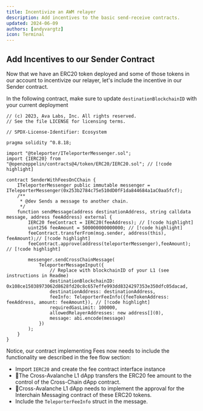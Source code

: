 ```yaml
---
title: Incentivize an AWM relayer
description: Add incentives to the basic send-receive contracts.
updated: 2024-06-09
authors: [andyvargtz]
icon: Terminal
---
```


## Add Incentives to our Sender Contract

Now that we have an ERC20 token deployed and some of those tokens in our account to incentivize our relayer, let's include the incentive in our Sender contract.

In the following contract, make sure to update `destinationBlockchainID` with your current deployment

```solidity title="contracts/interchain-messaging/incentivize-relayer/senderWithFees.sol"
// (c) 2023, Ava Labs, Inc. All rights reserved.
// See the file LICENSE for licensing terms.

// SPDX-License-Identifier: Ecosystem

pragma solidity ^0.8.18;

import "@teleporter/ITeleporterMessenger.sol";
import {IERC20} from "@openzeppelin/contracts@4/token/ERC20/IERC20.sol"; // [!code highlight]

contract SenderWithFeesOnCChain {
    ITeleporterMessenger public immutable messenger = ITeleporterMessenger(0x253b2784c75e510dD0fF1da844684a1aC0aa5fcf);
    /**
     * @dev Sends a message to another chain.
     */
    function sendMessage(address destinationAddress, string calldata message, address feeAddress) external {
        IERC20 feeContract = IERC20(feeAddress); // [!code highlight]
        uint256 feeAmount = 500000000000000; // [!code highlight]
        feeContract.transferFrom(msg.sender, address(this), feeAmount);// [!code highlight]
        feeContract.approve(address(teleporterMessenger),feeAmount); // [!code highlight]

        messenger.sendCrossChainMessage(
            TeleporterMessageInput({
                // Replace with blockchainID of your L1 (see instructions in Readme)
                destinationBlockchainID: 0x108ce15038973062d8628fd20c8c657effe993dd8324297353e350dfc05dacad,
                destinationAddress: destinationAddress,
                feeInfo: TeleporterFeeInfo({feeTokenAddress: feeAddress, amount: feeAmount}), // [!code highlight]
                requiredGasLimit: 100000,
                allowedRelayerAddresses: new address[](0),
                message: abi.encode(message)
            })
        );
    }
}
```

Notice, our contract implementing Fees now needs to include the functionality we described in the fee flow section:

- Import `IERC20` and create the fee contract interface instance 
- 📜The Cross-Avalanche L1 dApp transfers the ERC20 fee amount to the control of the Cross-Chain dApp contract.
- 📜Cross-Avalanche L1 dApp needs to implement the approval for the Interchain Messaging contract of these ERC20 tokens.
- Include the `TeleporterFeeInfo` struct in the message. 


